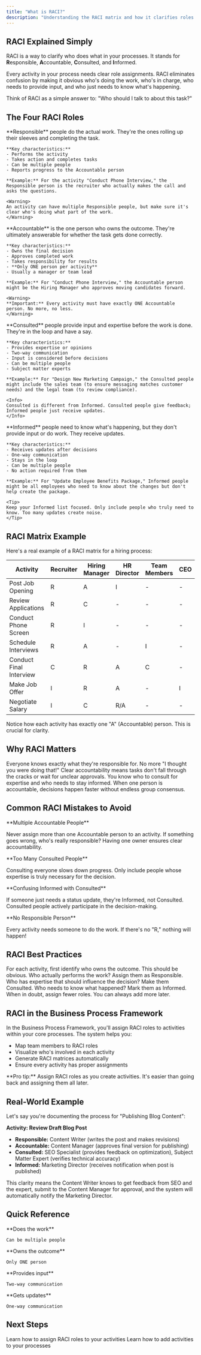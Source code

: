 ```yaml
---
title: "What is RACI?"
description: "Understanding the RACI matrix and how it clarifies roles and responsibilities"
---
```


## RACI Explained Simply

RACI is a way to clarify who does what in your processes. It stands for **R**esponsible, **A**ccountable, **C**onsulted, and **I**nformed.

Every activity in your process needs clear role assignments. RACI eliminates confusion by making it obvious who's doing the work, who's in charge, who needs to provide input, and who just needs to know what's happening.

<Tip>
Think of RACI as a simple answer to: "Who should I talk to about this task?"
</Tip>

## The Four RACI Roles

<AccordionGroup>
  <Accordion title="R - Responsible (The Doer)" icon="hand" defaultOpen>
    **Responsible** people do the actual work. They're the ones rolling up their sleeves and completing the task.

    **Key characteristics:**
    - Performs the activity
    - Takes action and completes tasks
    - Can be multiple people
    - Reports progress to the Accountable person

    **Example:** For the activity "Conduct Phone Interview," the Responsible person is the recruiter who actually makes the call and asks the questions.

    <Warning>
    An activity can have multiple Responsible people, but make sure it's clear who's doing what part of the work.
    </Warning>
  </Accordion>

  <Accordion title="A - Accountable (The Owner)" icon="shield-check">
    **Accountable** is the one person who owns the outcome. They're ultimately answerable for whether the task gets done correctly.

    **Key characteristics:**
    - Owns the final decision
    - Approves completed work
    - Takes responsibility for results
    - **Only ONE person per activity**
    - Usually a manager or team lead

    **Example:** For "Conduct Phone Interview," the Accountable person might be the Hiring Manager who approves moving candidates forward.

    <Warning>
    **Important:** Every activity must have exactly ONE Accountable person. No more, no less.
    </Warning>
  </Accordion>

  <Accordion title="C - Consulted (The Expert)" icon="comments">
    **Consulted** people provide input and expertise before the work is done. They're in the loop and have a say.

    **Key characteristics:**
    - Provides expertise or opinions
    - Two-way communication
    - Input is considered before decisions
    - Can be multiple people
    - Subject matter experts

    **Example:** For "Design New Marketing Campaign," the Consulted people might include the sales team (to ensure messaging matches customer needs) and the legal team (to review compliance).

    <Info>
    Consulted is different from Informed. Consulted people give feedback; Informed people just receive updates.
    </Info>
  </Accordion>

  <Accordion title="I - Informed (The Stakeholder)" icon="bell">
    **Informed** people need to know what's happening, but they don't provide input or do work. They receive updates.

    **Key characteristics:**
    - Receives updates after decisions
    - One-way communication
    - Stays in the loop
    - Can be multiple people
    - No action required from them

    **Example:** For "Update Employee Benefits Package," Informed people might be all employees who need to know about the changes but don't help create the package.

    <Tip>
    Keep your Informed list focused. Only include people who truly need to know. Too many updates create noise.
    </Tip>
  </Accordion>
</AccordionGroup>

## RACI Matrix Example

Here's a real example of a RACI matrix for a hiring process:

| Activity | Recruiter | Hiring Manager | HR Director | Team Members | CEO |
|----------|-----------|----------------|-------------|--------------|-----|
| Post Job Opening | R | A | I | - | - |
| Review Applications | R | C | - | - | - |
| Conduct Phone Screen | R | I | - | - | - |
| Schedule Interviews | R | A | - | I | - |
| Conduct Final Interview | C | R | A | C | - |
| Make Job Offer | I | R | A | - | I |
| Negotiate Salary | I | C | R/A | - | - |

<Note>
Notice how each activity has exactly one "A" (Accountable) person. This is crucial for clarity.
</Note>

## Why RACI Matters

<CardGroup cols={2}>
  <Card title="Eliminates Confusion" icon="circle-question">
    Everyone knows exactly what they're responsible for. No more "I thought you were doing that!"
  </Card>
  <Card title="Prevents Bottlenecks" icon="hourglass-end">
    Clear accountability means tasks don't fall through the cracks or wait for unclear approvals.
  </Card>
  <Card title="Improves Communication" icon="comment-dots">
    You know who to consult for expertise and who needs to stay informed.
  </Card>
  <Card title="Speeds Up Decisions" icon="gauge-high">
    When one person is accountable, decisions happen faster without endless group consensus.
  </Card>
</CardGroup>

## Common RACI Mistakes to Avoid

<Warning>
**Multiple Accountable People**

Never assign more than one Accountable person to an activity. If something goes wrong, who's really responsible? Having one owner ensures clear accountability.
</Warning>

<Warning>
**Too Many Consulted People**

Consulting everyone slows down progress. Only include people whose expertise is truly necessary for the decision.
</Warning>

<Warning>
**Confusing Informed with Consulted**

If someone just needs a status update, they're Informed, not Consulted. Consulted people actively participate in the decision-making.
</Warning>

<Warning>
**No Responsible Person**

Every activity needs someone to do the work. If there's no "R," nothing will happen!
</Warning>

## RACI Best Practices

<Steps>
  <Step title="Start with Accountable">
    For each activity, first identify who owns the outcome. This should be obvious.
  </Step>
  <Step title="Identify the Doers">
    Who actually performs the work? Assign them as Responsible.
  </Step>
  <Step title="Find Your Experts">
    Who has expertise that should influence the decision? Make them Consulted.
  </Step>
  <Step title="Notify Stakeholders">
    Who needs to know what happened? Mark them as Informed.
  </Step>
  <Step title="Keep It Simple">
    When in doubt, assign fewer roles. You can always add more later.
  </Step>
</Steps>

## RACI in the Business Process Framework

In the Business Process Framework, you'll assign RACI roles to activities within your core processes. The system helps you:

- Map team members to RACI roles
- Visualize who's involved in each activity
- Generate RACI matrices automatically
- Ensure every activity has proper assignments

<Info>
**Pro tip:** Assign RACI roles as you create activities. It's easier than going back and assigning them all later.
</Info>

## Real-World Example

Let's say you're documenting the process for "Publishing Blog Content":

**Activity: Review Draft Blog Post**

- **Responsible:** Content Writer (writes the post and makes revisions)
- **Accountable:** Content Manager (approves final version for publishing)
- **Consulted:** SEO Specialist (provides feedback on optimization), Subject Matter Expert (verifies technical accuracy)
- **Informed:** Marketing Director (receives notification when post is published)

This clarity means the Content Writer knows to get feedback from SEO and the expert, submit to the Content Manager for approval, and the system will automatically notify the Marketing Director.

## Quick Reference

<CardGroup cols={4}>
  <Card title="Responsible" icon="hand" color="#3b82f6">
    **Does the work**

    Can be multiple people
  </Card>
  <Card title="Accountable" icon="shield-check" color="#10b981">
    **Owns the outcome**

    Only ONE person
  </Card>
  <Card title="Consulted" icon="comments" color="#f59e0b">
    **Provides input**

    Two-way communication
  </Card>
  <Card title="Informed" icon="bell" color="#8b5cf6">
    **Gets updates**

    One-way communication
  </Card>
</CardGroup>

## Next Steps

<CardGroup cols={2}>
  <Card title="Assigning RACI Roles" icon="user-check" href="/processes/assigning-raci">
    Learn how to assign RACI roles to your activities
  </Card>
  <Card title="Creating Activities" icon="list-check" href="/processes/adding-activities">
    Learn how to add activities to your processes
  </Card>
</CardGroup>
